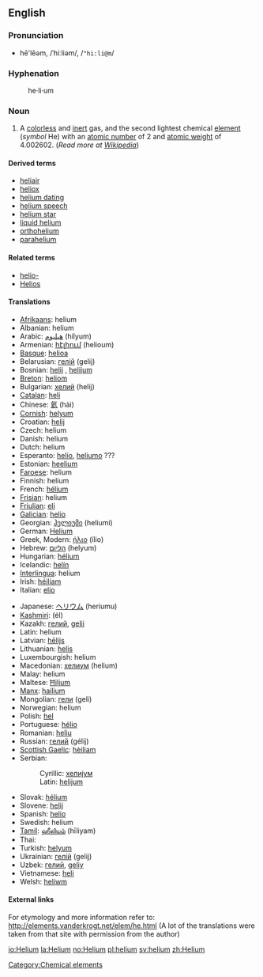 {{See|Helium}}
==English==
{{elements|He|hydrogen|H|lithium|Li}}

===Pronunciation===
*hē'lēəm, /ˈhiːliəm/, /<tt>"hi:li@m</tt>/

===Hyphenation===
:he&middot;li&middot;um

===Noun===
{{en-noun-unc}}

# A [[colorless]] and [[inert]] gas, and the second lightest chemical [[element]] (''symbol'' He) with an [[atomic number]] of 2 and [[atomic weight]] of 4.002602. (''Read more at [[w:Helium|Wikipedia]]'')

====Derived terms====
*[[heliair]]
*[[heliox]]
*[[helium dating]]
*[[helium speech]]
*[[helium star]]
*[[liquid helium]]
*[[orthohelium]]
*[[parahelium]]

====Related terms====
*[[helio-]]<!--of the sun, not of helium-->
*[[Helios]]<!--the Greek sun god that helium is named after-->

====Translations====
{{top}}
*[[Afrikaans]]: helium
*Albanian: helium
*Arabic: [[هيليوم]] (hílyum) {{m}}
*Armenian: [[հէլիում]] (helioum)
*[[Basque]]: [[helioa]]
*Belarusian: [[гелій]] (gelij) {{m}}
*Bosnian: [[helij#Bosnian|helij]] {{m}}, [[helijum#Bosnian|helijum]] {{m}}
*[[Breton]]: [[heliom]] {{m}}
*Bulgarian: [[хелий]] (helij) {{m}}
*[[Catalan]]: [[heli]]
*Chinese: [[氦]] (hài)
*[[Cornish]]: [[helyum]]
*Croatian: [[helij#Croatian|helij]] {{m}}
*Czech: helium
*Danish: helium
*Dutch: helium {{n}}
*Esperanto: [[helio]], [[heliumo]] ???
*Estonian: [[heelium]]
*[[Faroese]]: helium
*Finnish: helium
*French: [[hélium]] {{m}}
*[[Frisian]]: helium
*[[Friulian]]: [[eli]]
*[[Galician]]: [[helio]]
*Georgian: [[ჰელიუმი]] (heliumi)
*German: [[Helium]] {{n}}
*Greek, Modern: [[ήλιο]] (ílio) {{n}}
*Hebrew: [[הליום]] (helyum)
*Hungarian: [[hélium]]
*Icelandic: [[helín]]
*[[Interlingua]]: helium
*Irish: [[héiliam]]
*Italian: [[elio]] {{m}}
{{mid}}
*Japanese: [[ヘリウム]] (heriumu)
*[[Kashmiri]]: (él)
*Kazakh: [[гелий]], [[gelii]]
*Latin: helium
*Latvian: [[hēlijs]]
*Lithuanian: [[helis]]
*Luxembourgish: helium
*Macedonian: [[хелиум]] (helium)
*Malay: helium
*Maltese: [[Ħiljum]]
*[[Manx]]: [[hailium]]
*Mongolian: [[гели]] (geli)
*Norwegian: helium
*Polish: [[hel]] {{m}}
*Portuguese: [[hélio]] {{m}}
*Romanian: [[heliu]] {{n}}
*Russian: [[гелий]] (gélij) {{m}}
*[[Scottish Gaelic]]: [[hèiliam]]
*Serbian:
*:Cyrillic: [[хелијум#Serbian|хелијум]] {{m}}
*:Latin: [[helijum#Serbian|helijum]] {{m}}
*Slovak: [[hélium]]
*Slovene: [[helij#Slovene|helij]] {{m}}
*Spanish: [[helio]] {{m}}
*Swedish: helium
*[[Tamil]]: [[ஹீலியம்]] (hīliyam)
*Thai: {{THchar|[[ฮีเลียม]]}}
*Turkish: [[helyum]]
*Ukrainian: [[гелій]] (gelij) {{m}}
*Uzbek: [[гелий]], [[geliy]]
*Vietnamese: [[heli]]
*Welsh: [[heliwm]]
{{bottom}}

====External links====
For etymology and more information refer to:
http://elements.vanderkrogt.net/elem/he.html
(A lot of the translations were taken from that site with permission from the author)

[[Category:Chemical elements]]

[[io:Helium]]
[[la:Helium]]
[[no:Helium]]
[[pl:helium]]
[[sv:helium]]
[[zh:Helium]]